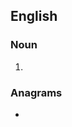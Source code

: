 ==English==

===Noun===
{{head|en|noun}}

# {{obsolete spelling of|blossom|lang=en}}

===Anagrams===
* {{anagrams|en|boomless}}
